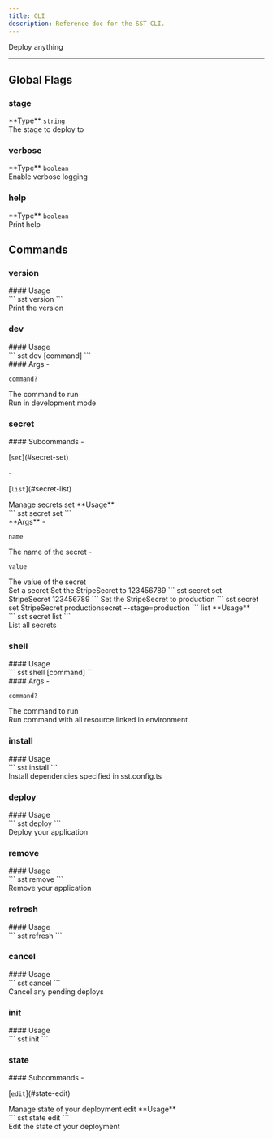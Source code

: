 ```yaml
---
title: CLI
description: Reference doc for the SST CLI.
---
```



<div class="tsdoc">

<Section type="about">
Deploy anything
</Section>

---

## Global Flags

### stage
<Segment>
<Section type="parameters">
<InlineSection>
**Type** <code class="primitive">string</code>
</InlineSection>
</Section>
The stage to deploy to
</Segment>

### verbose
<Segment>
<Section type="parameters">
<InlineSection>
**Type** <code class="primitive">boolean</code>
</InlineSection>
</Section>
Enable verbose logging
</Segment>

### help
<Segment>
<Section type="parameters">
<InlineSection>
**Type** <code class="primitive">boolean</code>
</InlineSection>
</Section>
Print help
</Segment>

## Commands

### version
<Segment>
#### Usage
<Section type="signature">
```
sst version
```
</Section>
Print the version
</Segment>

### dev
<Segment>
#### Usage
<Section type="signature">
```
sst dev [command]
```
</Section>

<Section type="parameters">
#### Args
- <p><code class="key">command?</code></p>
The command to run
</Section>
Run in development mode
</Segment>

### secret
<Segment>

<Section type="parameters">
#### Subcommands
- <p>[<code class="key">set</code>](#secret-set)</p>
- <p>[<code class="key">list</code>](#secret-list)</p>
</Section>
Manage secrets
</Segment>
<NestedTitle id="secret-set" Tag="h4" parent="secret ">set</NestedTitle>
<Segment>
**Usage**
<Section type="signature">
```
sst secret set <name> <value>
```
</Section>
<Section type="parameters">
<InlineSection>
**Args**
- <p><code class="key">name</code></p>
The name of the secret
- <p><code class="key">value</code></p>
The value of the secret
</InlineSection>
</Section>
Set a secret
Set the StripeSecret to 123456789
```
sst secret set StripeSecret 123456789
```
Set the StripeSecret to production
```
sst secret set StripeSecret productionsecret --stage=production
```
</Segment>
<NestedTitle id="secret-list" Tag="h4" parent="secret ">list</NestedTitle>
<Segment>
**Usage**
<Section type="signature">
```
sst secret list
```
</Section>
<Section type="parameters">
</Section>
List all secrets
</Segment>

### shell
<Segment>
#### Usage
<Section type="signature">
```
sst shell [command]
```
</Section>

<Section type="parameters">
#### Args
- <p><code class="key">command?</code></p>
The command to run
</Section>
Run command with all resource linked in environment
</Segment>

### install
<Segment>
#### Usage
<Section type="signature">
```
sst install
```
</Section>
Install dependencies specified in sst.config.ts
</Segment>

### deploy
<Segment>
#### Usage
<Section type="signature">
```
sst deploy
```
</Section>
Deploy your application
</Segment>

### remove
<Segment>
#### Usage
<Section type="signature">
```
sst remove
```
</Section>
Remove your application
</Segment>

### refresh
<Segment>
#### Usage
<Section type="signature">
```
sst refresh
```
</Section>

</Segment>

### cancel
<Segment>
#### Usage
<Section type="signature">
```
sst cancel
```
</Section>
Cancel any pending deploys
</Segment>

### init
<Segment>
#### Usage
<Section type="signature">
```
sst init
```
</Section>

</Segment>

### state
<Segment>

<Section type="parameters">
#### Subcommands
- <p>[<code class="key">edit</code>](#state-edit)</p>
</Section>
Manage state of your deployment
</Segment>
<NestedTitle id="state-edit" Tag="h4" parent="state ">edit</NestedTitle>
<Segment>
**Usage**
<Section type="signature">
```
sst state edit
```
</Section>
<Section type="parameters">
</Section>
Edit the state of your deployment
</Segment>
</div>